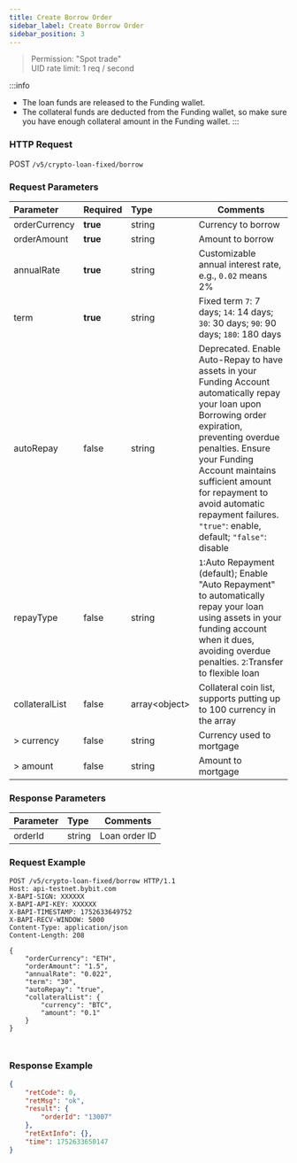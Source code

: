 ```yaml
---
title: Create Borrow Order
sidebar_label: Create Borrow Order
sidebar_position: 3
---
```

> Permission: "Spot trade"<br/>
> UID rate limit: 1 req / second

:::info
* The loan funds are released to the Funding wallet.
* The collateral funds are deducted from the Funding wallet, so make sure you have enough collateral amount in the Funding wallet.
:::

### HTTP Request
POST `/v5/crypto-loan-fixed/borrow`

### Request Parameters
| Parameter | Required | Type | Comments|
|:----- |:-------|:-----|------ |
|orderCurrency |**true** |string |Currency to borrow|
|orderAmount |**true** |string |Amount to borrow|
|annualRate |**true** |string|Customizable annual interest rate, e.g., `0.02` means 2%|
|term |**true** |string|Fixed term `7`: 7 days; `14`: 14 days; `30`: 30 days; `90`: 90 days; `180`: 180 days|
|autoRepay |false|string |Deprecated. Enable Auto-Repay to have assets in your Funding Account automatically repay your loan upon Borrowing order expiration, preventing overdue penalties. Ensure your Funding Account maintains sufficient amount for repayment to avoid automatic repayment failures.<br/>`"true"`: enable, default; `"false"`: disable|
|repayType |false|string |`1`:Auto Repayment (default); Enable "Auto Repayment" to automatically repay your loan using assets in your funding account when it dues, avoiding overdue penalties. `2`:Transfer to flexible loan|
|collateralList |false |array&lt;object&gt; |Collateral coin list, supports putting up to 100 currency in the array|
|> currency |false |string |Currency used to mortgage|
|> amount |false |string |Amount to mortgage|

### Response Parameters
| Parameter | Type | Comments|
|:----- |:-----|----- |
|orderId |string |Loan order ID|

### Request Example

<Tabs groupId="programming-languages">
<TabItem value="http" label="HTTP">

```http
POST /v5/crypto-loan-fixed/borrow HTTP/1.1
Host: api-testnet.bybit.com
X-BAPI-SIGN: XXXXXX
X-BAPI-API-KEY: XXXXXX
X-BAPI-TIMESTAMP: 1752633649752
X-BAPI-RECV-WINDOW: 5000
Content-Type: application/json
Content-Length: 208

{
    "orderCurrency": "ETH",
    "orderAmount": "1.5",
    "annualRate": "0.022",
    "term": "30",
    "autoRepay": "true",
    "collateralList": {
        "currency": "BTC",
        "amount": "0.1"
    }
}
```

</TabItem>
<TabItem value="python" label="Python">

```python

```

</TabItem>

<TabItem value="Node" label="Node.js">

```n4js

```

</TabItem>
</Tabs>

### Response Example

```json
{
    "retCode": 0,
    "retMsg": "ok",
    "result": {
        "orderId": "13007"
    },
    "retExtInfo": {},
    "time": 1752633650147
}
```
